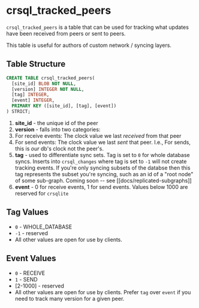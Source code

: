 # crsql_tracked_peers

`crsql_tracked_peers` is a table that can be used for tracking what updates have been received from peers or sent to peers.

This table is useful for authors of custom network / syncing layers.

## Table Structure

```sql
CREATE TABLE crsql_tracked_peers(
  [site_id] BLOB NOT NULL,
  [version] INTEGER NOT NULL,
  [tag] INTEGER,
  [event] INTEGER,
  PRIMARY KEY ([site_id], [tag], [event])
) STRICT;
```

1. **site_id** - the unique id of the peer
2. **version** - falls into two categories:
3. For receive events: The clock value we last _received_ from that peer
4. For send events: The clock value we last _sent_ that peer. I.e., For sends, this is _our_ db's clock not the peer's.
5. **tag** - used to differentiate sync sets. Tag is set to `0` for whole database syncs. Inserts into `crsql_changes` where tag is set to `-1` will not create tracking events. If you're only syncing subsets of the databse then this tag represents the subset you're syncing, such as an id of a "root node" of some sub-graph. Coming soon -- see [[docs/replicated-subgraphs]]
6. **event** - 0 for receive events, 1 for send events. Values below 1000 are reserved for `crsqlite`

## Tag Values

- `0` - WHOLE_DATABASE
- `-1` - reserved
- All other values are open for use by clients.

## Event Values

- `0` - RECEIVE
- `1` - SEND
- [2-1000] - reserved
- All other values are open for use by clients. Prefer `tag` over `event` if you need to track many version for a given peer.

